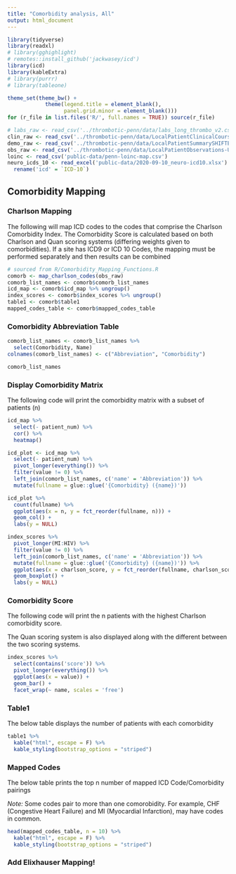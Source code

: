 ```yaml
---
title: "Comorbidity analysis, All"
output: html_document
---
```


```r
library(tidyverse)
library(readxl)
# library(gghighlight)
# remotes::install_github('jackwasey/icd')
library(icd)
library(kableExtra)
# library(purrr)
# library(tableone)

theme_set(theme_bw() + 
            theme(legend.title = element_blank(),
                  panel.grid.minor = element_blank()))
for (r_file in list.files('R/', full.names = TRUE)) source(r_file)
```

```r
# labs_raw <- read_csv('../thrombotic-penn/data/labs_long_thrombo_v2.csv')
clin_raw <- read_csv('../thrombotic-penn/data/LocalPatientClinicalCourseSHIFTED-UPenn.csv')
demo_raw <- read_csv('../thrombotic-penn/data/LocalPatientSummarySHIFTED-UPenn.csv')
obs_raw <- read_csv('../thrombotic-penn/data/LocalPatientObservations-UPenn.csv')
loinc <- read_csv('public-data/penn-loinc-map.csv')
neuro_icds_10 <- read_excel('public-data/2020-09-10_neuro-icd10.xlsx') %>% 
  rename('icd' = `ICD-10`)
```

## Comorbidity Mapping

### Charlson Mapping

The following will map ICD codes to the codes that comprise the Charlson Comorbidity Index.
The Comorbidity Score is calculated based on both Charlson and Quan scoring systems (differing weights given to comorbidities).
If a site has ICD9 or ICD 10 Codes, the mapping must be performed separately and then results can be combined

```r
# sourced from R/Comorbidity_Mapping_Functions.R
comorb <- map_charlson_codes(obs_raw)
comorb_list_names <- comorb$comorb_list_names
icd_map <- comorb$icd_map %>% ungroup()
index_scores <- comorb$index_scores %>% ungroup()
table1 <- comorb$table1
mapped_codes_table <- comorb$mapped_codes_table
```

### Comorbidity Abbreviation Table
```r
comorb_list_names <- comorb_list_names %>%
  select(Comorbidity, Name)
colnames(comorb_list_names) <- c("Abbreviation", "Comorbidity")

comorb_list_names
```


### Display Comorbidity Matrix

The following code will print the comorbidity matrix with a subset of patients (n)
```r
icd_map %>% 
  select(- patient_num) %>% 
  cor() %>% 
  heatmap()

icd_plot <- icd_map %>% 
  select(- patient_num) %>% 
  pivot_longer(everything()) %>% 
  filter(value != 0) %>% 
  left_join(comorb_list_names, c('name' = 'Abbreviation')) %>% 
  mutate(fullname = glue::glue('{Comorbidity} ({name})'))

icd_plot %>% 
  count(fullname) %>% 
  ggplot(aes(x = n, y = fct_reorder(fullname, n))) +
  geom_col() +
  labs(y = NULL)

index_scores %>% 
  pivot_longer(MI:HIV) %>% 
  filter(value != 0) %>% 
  left_join(comorb_list_names, c('name' = 'Abbreviation')) %>% 
  mutate(fullname = glue::glue('{Comorbidity} ({name})')) %>% 
  ggplot(aes(x = charlson_score, y = fct_reorder(fullname, charlson_score))) +
  geom_boxplot() +
  labs(y = NULL)
```

### Comorbidity Score

The following code will print the n patients with the highest Charlson comorbidity score.

The Quan scoring system is also displayed along with the different between the two scoring systems.

```r
index_scores %>% 
  select(contains('score')) %>% 
  pivot_longer(everything()) %>% 
  ggplot(aes(x = value)) +
  geom_bar() +
  facet_wrap(~ name, scales = 'free')
```

### Table1

The below table displays the number of patients with each comorbidity
```r
table1 %>%
  kable("html", escape = F) %>%
  kable_styling(bootstrap_options = "striped")
```

### Mapped Codes 

The below table prints the top n number of mapped ICD Code/Comorbidity pairings

*Note:* Some codes pair to more than one comorobidity. For example, CHF (Congestive Heart Failure) and MI (Myocardial Infarction), may have codes in common.

```r
head(mapped_codes_table, n = 10) %>%
  kable("html", escape = F) %>%
  kable_styling(bootstrap_options = "striped")
```

### Add Elixhauser Mapping!

